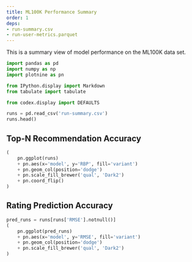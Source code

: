 ```yaml
---
title: ML100K Performance Summary
order: 1
deps:
- run-summary.csv
- run-user-metrics.parquet
---
```


This is a summary view of model performance on the ML100K data set.

```python
import pandas as pd
import numpy as np
import plotnine as pn
```

```python
from IPython.display import Markdown
from tabulate import tabulate
```

```python
from codex.display import DEFAULTS
```

```python
runs = pd.read_csv('run-summary.csv')
runs.head()
```

## Top-N Recommendation Accuracy

```python
(
    pn.ggplot(runs)
    + pn.aes(x='model', y='RBP', fill='variant')
    + pn.geom_col(position='dodge')
    + pn.scale_fill_brewer('qual', 'Dark2')
    + pn.coord_flip()
)
```

## Rating Prediction Accuracy

```python
pred_runs = runs[runs['RMSE'].notnull()]
(
    pn.ggplot(pred_runs)
    + pn.aes(x='model', y='RMSE', fill='variant')
    + pn.geom_col(position='dodge')
    + pn.scale_fill_brewer('qual', 'Dark2')
)
```
